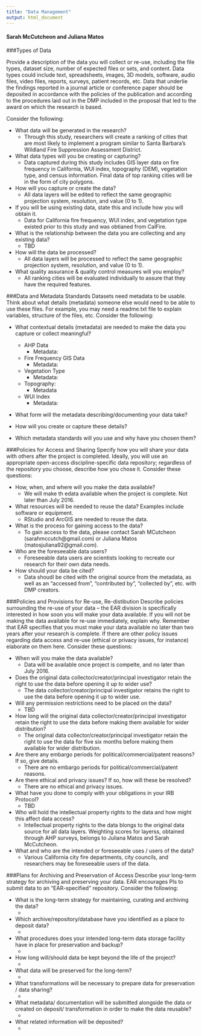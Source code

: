 ```yaml
---
title: "Data Management"
output: html_document
---
```

#### Sarah McCutcheon and Juliana Matos 
###Types of Data

Provide a description of the data you will collect or re-use, including the file types, dataset size, number of expected files or sets, and content. Data types could include text, spreadsheets, images, 3D models, software, audio files, video files, reports, surveys, patient records, etc. Data that underlie the findings reported in a journal article or conference paper should be deposited in accordance with the policies of the publication and according to the procedures laid out in the DMP included in the proposal that led to the award on which the research is based. 

Consider the following:

* What data will be generated in the research?
    + Through this study, researchers will create a ranking of cities that are most likely to implement a program similar to Santa Barbara's Wildland Fire Suppression Assessment District. 
* What data types will you be creating or capturing?
    + Data captured during this study includes GIS layer data on fire frequency in California, WUI index, topography (DEM), vegetation type, and census information.  Final data of top ranking cities will be in the form of city polygons. 
* How will you capture or create the data?
    + All data layers will be edited to reflect the same geographic projection system, resolution, and value (0 to 1).
* If you will be using existing data, state this and include how you will obtain it.
    + Data for California fire frequency, WUI index, and vegetation type existed prior to this study and was obtianed from CalFire. 
* What is the relationship between the data you are collecting and any existing data?
    + TBD
* How will the data be processed?
    + All data layers will be processed to reflect the same geographic projection system, resolution, and value (0 to 1).
* What quality assurance & quality control measures will you employ?
    + All ranking cities will be evaluated individually to assure that they have the required features. 

###Data and Metadata Standards
Datasets need metadata to be usable. Think about what details (metadata) someone else would need to be able to use these files. For example, you may need a readme.txt file to explain variables, structure of the files, etc. Consider the following:

* What contextual details (metadata) are needed to make the data you capture or collect meaningful?
    +  AHP Data
        - Metadata: 
    + Fire Frequency GIS Data
        - Metadata:
    + Vegetation Type
        - Metadata:
    + Topography:
        - Metadata
    + WUI Index
        - Metadata:
        
* What form will the metadata describing/documenting your data take?

* How will you create or capture these details?

* Which metadata standards will you use and why have you chosen them?

###Policies for Access and Sharing
Specify how you will share your data with others after the project is completed. Ideally, you will use an appropriate open-access discipline-specific data repository; regardless of the repository you choose, describe how you chose it. Consider these questions:

* How, when, and where will you make the data available?
    + We will make th edata available when the project is complete. Not later than July 2016.
* What resources will be needed to reuse the data? Examples include software or equipment.
    + RStudio and ArcGIS are needed to reuse the data.
* What is the process for gaining access to the data?
    + To gain access to the data, please contact Sarah MCutcheon (sarahmccutch@gmail.com) or     Juliana Matos (matosjuliana92@gmail.com).
* Who are the foreseeable data users?
    + Foreseeable data users are scientists looking to recreate our research for their own data needs.
* How should your data be cited?
    + Data shoudl be cited with the original source from the metadata, as well as an "accessed from", "contributed by", "collected by", etc. with DMP creators. 

###Policies and Provisions for Re-use, Re-distibution
Describe policies surrounding the re-use of your data – the EAR division is specifically interested in how soon you will make your data available. If you will not be making the data available for re-use immediately, explain why. Remember that EAR specifies that you must make your data available no later than two years after your research is complete. If there are other policy issues regarding data access and re-use (ethical or privacy issues, for instance) elaborate on them here. Consider these questions:

* When will you make the data available?
    + Data will be available once project is compelte, and no later than July 2016.
* Does the original data collector/creator/principal investigator retain the right to use the data before opening it up to wider use?
    + The data collector/creator/principal investigator retains the right to use the data before opening it up to wider use.
* Will any permission restrictions need to be placed on the data?
    + TBD
* How long will the original data collector/creator/principal investigator retain the right to use the data before making them available for wider distribution?
    + The original data collector/creator/principal investigator retain the right to use the data for five six months before making them available for wider distribution.
* Are there any embargo periods for political/commercial/patent reasons? If so, give details.
    + There are no embargo periods for political/commercial/patent reasons.
* Are there ethical and privacy issues? If so, how will these be resolved?
    + There are no ethical and privacy issues.
* What have you done to comply with your obligations in your IRB Protocol?
    + TBD
* Who will hold the intellectual property rights to the data and how might this affect data access?
    + Intellectual property rights to the data blongs to the original data source for all data layers. Weighting scores for layerss, obtained through AHP surveys, belongs to Juliana Matos and Sarah McCutcheon. 
* What and who are the intended or foreseeable uses / users of the data?
    + Various California city fire departments, city councils, and researchers may be foreseeable users of the data.  


###Plans for Archiving and Preservation of Access
Describe your long-term strategy for archiving and preserving your data. EAR encourages PIs to submit data to an “EAR-specified” repository. Consider the following:

* What is the long-term strategy for maintaining, curating and archiving the data?
    + 
* Which archive/repository/database have you identified as a place to deposit data?
    +
* What procedures does your intended long-term data storage facility have in place for preservation and backup?
    + 
* How long will/should data be kept beyond the life of the project?
    + 
* What data will be preserved for the long-term?
    + 
* What transformations will be necessary to prepare data for preservation / data sharing?
    + 
* What metadata/ documentation will be submitted alongside the data or created on deposit/ transformation in order to make the data reusable?
    +
* What related information will be deposited?
    +



